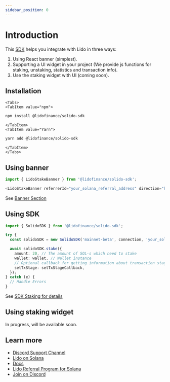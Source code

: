 ```yaml
---
sidebar_position: 0
---
```



# Introduction

This [SDK](https://github.com/lidofinance/solido-sdk) helps you integrate with Lido in three ways:
1. Using React banner (simplest).
2. Supporting a UI widget in your project (We provide js functions for staking, unstaking, statistics and transaction info).
3. Use the staking widget with UI (coming soon).

## Installation

```mdx-code-block
<Tabs>
<TabItem value="npm">
```

```bash
npm install @lidofinance/solido-sdk
```

```mdx-code-block
</TabItem>
<TabItem value="Yarn">
```

```bash
yarn add @lidofinance/solido-sdk
```

```mdx-code-block
</TabItem>
</Tabs>
```

## Using banner

```ts
import { LidoStakeBanner } from '@lidofinance/solido-sdk';

<LidoStakeBanner referrerId="your_solana_referral_address" direction="horizontal" />
```

See [Banner Section](/frontend-integration/banner)

## Using SDK

```ts
import { SolidoSDK } from '@lidofinance/solido-sdk';

try {
  const solidoSDK = new SolidoSDK('mainnet-beta', connection, 'your_solana_referral_address');

  await solidoSDK.stake({
    amount: 20, // The amount of SOL-s which need to stake
    wallet: wallet, // Wallet instance
    // Optional callback for getting information about transaction stage
    setTxStage: setTxStageCallback,
  });
} catch (e) {
  // Handle Errors
}
```

See [SDK Staking for details](/frontend-integration/stake)

## Using staking widget

In progress, will be available soon.

## Learn more
- [Discord Support Channel](https://discord.com/channels/761182643269795850/1008674036508790784)
- [Lido on Solana](https://solana.lido.fi/)
- [Docs](https://docs.solana.lido.fi/)
- [Lido Referral Program for Solana](https://help.lido.fi/en/articles/5847184-lido-referral-program-for-solana-integration-guide)
- [Join on Discord](https://discord.gg/vgdPfhZ)

